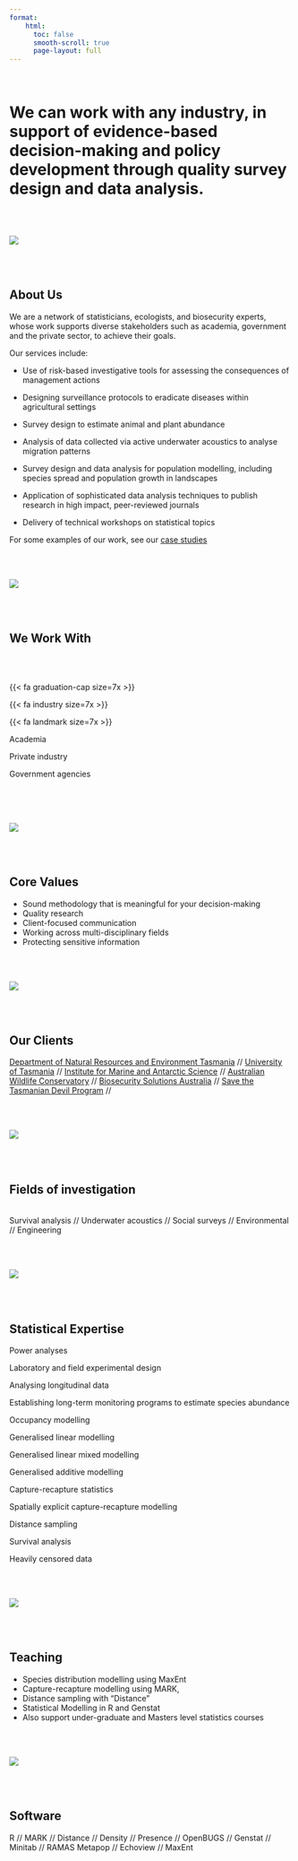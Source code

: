 ```yaml
---
format:
    html:
      toc: false
      smooth-scroll: true
      page-layout: full
---
```


<br>

# We can work with **any industry**, in support of **evidence-based decision-making** and **policy development** through **quality survey design** and **data analysis**.

<br> <br>

::: column-screen-left
![](images/clouds-thin.jpg)
:::

<br> <br>

::: column-page
::: grid
::: g-col-4
# About Us
:::

::: g-col-8
::: nice
We are a network of statisticians, ecologists, and biosecurity experts, whose work supports diverse stakeholders such as academia, government and the private sector, to achieve their goals.

Our services include:

-   Use of risk-based investigative tools for assessing the consequences of management actions

-   Designing surveillance protocols to eradicate diseases within agricultural settings

-   Survey design to estimate animal and plant abundance

-   Analysis of data collected via active underwater acoustics to analyse migration patterns

-   Survey design and data analysis for population modelling, including species spread and population growth in landscapes

-   Application of sophisticated data analysis techniques to publish research in high impact, peer-reviewed journals

-   Delivery of technical workshops on statistical topics

For some examples of our work, see our [case studies](case-studies.html)
:::
:::
:::
:::

<br> <br>

::: column-screen-right
![](images/bricks-thin.jpg)
:::

<br> <br>

::: column-page
# We Work With

<br> 
<br>

::: grid

::: g-col-4
:::text-center
{{< fa graduation-cap size=7x >}} 
:::
:::

::: g-col-4
:::text-center
{{< fa industry size=7x >}} 
:::
:::

::: g-col-4
:::text-center
{{< fa landmark size=7x >}} 
:::
:::

::: g-col-4
::: nice
:::text-center
Academia
:::
:::
:::

::: g-col-4
::: nice
:::text-center
Private industry
:::
:::
:::

::: g-col-4
::: nice
:::text-center
Government agencies
:::
:::
:::

:::
:::

<br> 
<br>
<br> 

::: column-screen
![](images/pct-sunset-thin.jpg)
:::

<br> <br>

::: column-page
::: grid
::: g-col-4
# Core Values
:::

::: g-col-8
::: nice
-   Sound methodology that is meaningful for your decision-making
-   Quality research
-   Client-focused communication
-   Working across multi-disciplinary fields
-   Protecting sensitive information
:::
:::
:::
:::

<br> <br>

::: column-screen-right
![](images/moss-thin.jpg)
:::

<br> <br>

::: column-page
# Our Clients

::: clients
[Department of Natural Resources and Environment Tasmania]() // [University of Tasmania]() // [Institute for Marine and Antarctic Science]() // [Australian Wildlife Conservatory]() // [Biosecurity Solutions Australia]() // [Save the Tasmanian Devil Program]() //
:::
:::

<br> <br>

::: column-screen-left
![](images/pct-thin.jpg)
:::

<br> <br>

::: column-screen-inset-right
::: grid
# Fields of investigation

::: g-col-8
::: clients
<br> Survival analysis // Underwater acoustics // Social surveys // Environmental // Engineering
:::
:::
:::
:::

<br> <br>

::: column-screen
![](images/blue-thin.jpg)
:::

<br> <br>

::: column-page
# Statistical Expertise

::: nice
::: labelbox
Power analyses
:::

::: labelbox
Laboratory and field experimental design
:::

::: labelbox
Analysing longitudinal data
:::

::: labelbox
Establishing long-term monitoring programs to estimate species abundance
:::

::: labelbox
Occupancy modelling
:::

::: labelbox
Generalised linear modelling
:::

::: labelbox
Generalised linear mixed modelling
:::

::: labelbox
Generalised additive modelling
:::

::: labelbox
Capture-recapture statistics
:::

::: labelbox
Spatially explicit capture-recapture modelling
:::

::: labelbox
Distance sampling
:::

::: labelbox
Survival analysis
:::

::: labelbox
Heavily censored data
:::
:::
:::

<br> <br>

::: column-screen-right
![](images/alp-thin.jpg)
:::

<br> <br>

::: column-page
# Teaching

::: clients
-   Species distribution modelling using MaxEnt
-   Capture-recapture modelling using MARK,
-   Distance sampling with "Distance"
-   Statistical Modelling in R and Genstat
-   Also support under-graduate and Masters level statistics courses
:::
:::

<br> <br>

::: column-screen-left
![](images/circles-thin.jpg)
:::

<br> <br>

::: column-page
# Software

::: clients
R // MARK // Distance // Density // Presence // OpenBUGS // Genstat // Minitab // RAMAS Metapop // Echoview // MaxEnt
:::
:::
